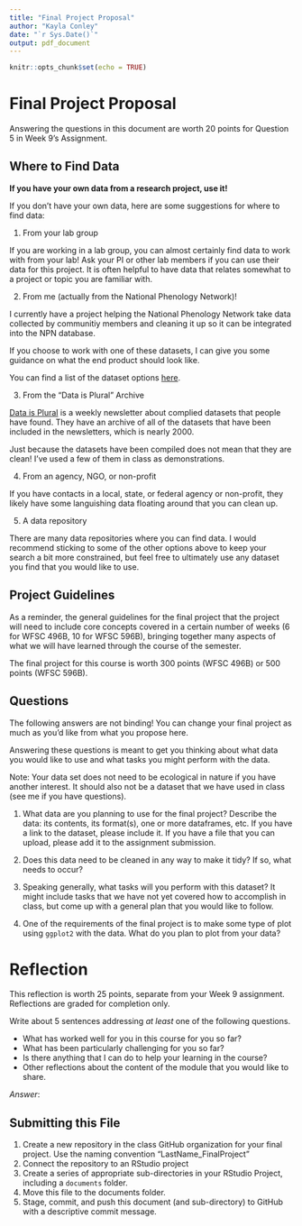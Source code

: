 ```yaml
---
title: "Final Project Proposal"
author: "Kayla Conley"
date: "`r Sys.Date()`"
output: pdf_document
---
```


```r
knitr::opts_chunk$set(echo = TRUE)
```

# Final Project Proposal

Answering the questions in this document are worth 20 points for Question 5 in Week 9's Assignment.

## Where to Find Data

**If you have your own data from a research project, use it!**

If you don't have your own data, here are some suggestions for where to find data:

1.  From your lab group

If you are working in a lab group, you can almost certainly find data to work with from your lab! Ask your PI or other lab members if you can use their data for this project. It is often helpful to have data that relates somewhat to a project or topic you are familiar with.

2.  From me (actually from the National Phenology Network)!

I currently have a project helping the National Phenology Network take data collected by communitiy members and cleaning it up so it can be integrated into the NPN database.

If you choose to work with one of these datasets, I can give you some guidance on what the end product should look like.

You can find a list of the dataset options [here](https://archive.usanpn.org/results/dataset-list).

3.  From the "Data is Plural" Archive

[Data is Plural](https://www.data-is-plural.com/) is a weekly newsletter about complied datasets that people have found. They have an archive of all of the datasets that have been included in the newsletters, which is nearly 2000.

Just because the datasets have been compiled does not mean that they are clean! I've used a few of them in class as demonstrations.

4.  From an agency, NGO, or non-profit

If you have contacts in a local, state, or federal agency or non-profit, they likely have some languishing data floating around that you can clean up.

5.  A data repository

There are many data repositories where you can find data. I would recommend sticking to some of the other options above to keep your search a bit more constrained, but feel free to ultimately use any dataset you find that you would like to use.

## Project Guidelines

As a reminder, the general guidelines for the final project that the project will need to include core concepts covered in a certain number of weeks (6 for WFSC 496B, 10 for WFSC 596B), bringing together many aspects of what we will have learned through the course of the semester.

The final project for this course is worth 300 points (WFSC 496B) or 500 points (WFSC 596B).

## Questions

The following answers are not binding! You can change your final project as much as you'd like from what you propose here.

Answering these questions is meant to get you thinking about what data you would like to use and what tasks you might perform with the data.

Note: Your data set does not need to be ecological in nature if you have another interest. It should also not be a dataset that we have used in class (see me if you have questions).

1.  What data are you planning to use for the final project? Describe the data: its contents, its format(s), one or more dataframes, etc. If you have a link to the dataset, please include it. If you have a file that you can upload, please add it to the assignment submission.

2.  Does this data need to be cleaned in any way to make it tidy? If so, what needs to occur?

3.  Speaking generally, what tasks will you perform with this dataset? It might include tasks that we have not yet covered how to accomplish in class, but come up with a general plan that you would like to follow.

4.  One of the requirements of the final project is to make some type of plot using `ggplot2` with the data. What do you plan to plot from your data?

# Reflection

This reflection is worth 25 points, separate from your Week 9 assignment. Reflections are graded for completion only.

Write about 5 sentences addressing *at least* one of the following questions.

-   What has worked well for you in this course for you so far?
-   What has been particularly challenging for you so far?
-   Is there anything that I can do to help your learning in the course?
-   Other reflections about the content of the module that you would like to share.

*Answer*:

## Submitting this File

1.  Create a new repository in the class GitHub organization for your final project. Use the naming convention "LastName_FinalProject"
2.  Connect the repository to an RStudio project
3.  Create a series of appropriate sub-directories in your RStudio Project, including a `documents` folder.
4.  Move this file to the documents folder.
5.  Stage, commit, and push this document (and sub-directory) to GitHub with a descriptive commit message.

